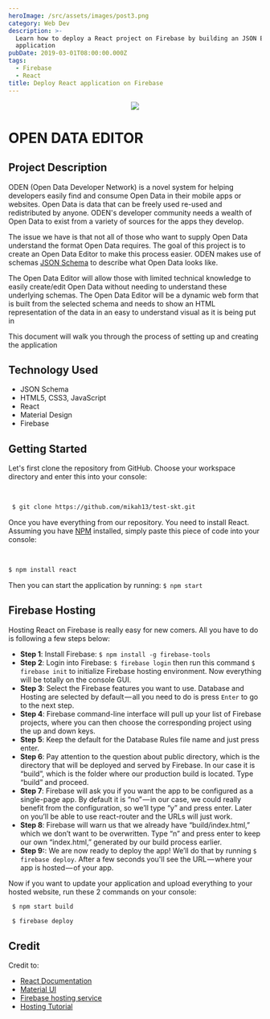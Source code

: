 ```yaml
---
heroImage: /src/assets/images/post3.png
category: Web Dev
description: >-
  Learn how to deploy a React project on Firebase by building an JSON Editor
  application
pubDate: 2019-03-01T08:00:00.000Z
tags:
  - Firebase
  - React
title: Deploy React application on Firebase
---
```


<p align='center'>
	<a href='https://skytech-8ce24.firebaseapp.com/' target='_blank'>
		<img src='https://avatars1.githubusercontent.com/u/37063945?s=200&v=4' />
	</a>
</p>

# OPEN DATA EDITOR

## Project Description

ODEN (Open Data Developer Network) is a novel system for helping developers easily find and consume Open Data in their mobile apps or websites. Open Data is data that can be freely used re-used and redistributed by anyone. ODEN's developer community needs a wealth of Open Data to exist from a variety of sources for the apps they develop.

The issue we have is that not all of those who want to supply Open Data understand the format Open Data requires. The goal of this project is to create an Open Data Editor to make this process easier. ODEN makes use of schemas <a href="http://json-schema.org/">JSON Schema</a> to describe what Open Data looks like.

The Open Data Editor will allow those with limited technical knowledge to easily create/edit Open Data without needing to understand these underlying schemas. The Open Data Editor will be a dynamic web form that is built from the selected schema and needs to show an HTML representation of the data in an easy to understand visual as it is being put in

This document will walk you through the process of setting up and creating the application

## Technology Used

- JSON Schema
- HTML5, CSS3, JavaScript
- React
- Material Design
- Firebase

## Getting Started

Let's first clone the repository from GitHub. Choose your workspace directory and enter this into your console:

<br />

```bash
 $ git clone https://github.com/mikah13/test-skt.git
```

Once you have everything from our repository. You need to install React. Assuming you have <a href="https://www.npmjs.com/"> NPM</a> installed, simply paste this piece of code into your console:

<br />

```bash
$ npm install react
```

Then you can start the application by running:
`$ npm start`

## Firebase Hosting

Hosting React on Firebase is really easy for new comers. All you have to do is following a few steps below:

- <b>Step 1</b>: Install Firebase: `$ npm install -g firebase-tools`
- <b>Step 2</b>: Login into Firebase: `$ firebase login` then run this command `$ firebase init` to
  initialize Firebase hosting environment. Now everything will be totally on the console GUI.
- <b>Step 3</b>: Select the Firebase features you want to use. Database and Hosting are selected by
  default — all you need to do is press `Enter` to go to the next step.
- <b>Step 4</b>: Firebase command-line interface will pull up your list of Firebase projects, where
  you can then choose the corresponding project using the up and down keys.
- <b>Step 5</b>: Keep the default for the Database Rules file name and just press enter.
- <b>Step 6</b>: Pay attention to the question about public directory, which is the directory that
  will be deployed and served by Firebase. In our case it is “build”, which is the folder where our
  production build is located. Type “build” and proceed.
- <b>Step 7</b>: Firebase will ask you if you want the app to be configured as a single-page app. By
  default it is “no” — in our case, we could really benefit from the configuration, so we’ll type
  “y” and press enter. Later on you’ll be able to use react-router and the URLs will just work.
- <b>Step 8</b>: Firebase will warn us that we already have “build/index.html,” which we don’t want
  to be overwritten. Type “n” and press enter to keep our own “index.html,” generated by our build
  process earlier.
- <b>Step 9:</b>: We are now ready to deploy the app! We’ll do that by running `$ firebase deploy`.
  After a few seconds you'll see the URL — where your app is hosted — of your app.

Now if you want to update your application and upload everything to your hosted website, run these 2 commands on your console:

```bash
 $ npm start build
```

```bash
 $ firebase deploy
```

## Credit

Credit to:

- <a href='https://reactjs.org/'>React Documentation</a>
- <a href='https://material-ui.com'>Material UI</a>
- <a href='https://firebase.google.com/'>Firebase hosting service</a>
- <a href='https://medium.com/@bensigo/hosting-your-react-app-with-firebase-hosting-add1fa08c214'>
  	Hosting Tutorial
  </a>
